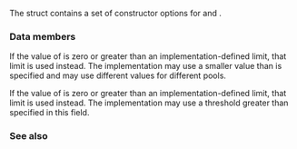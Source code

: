 {{cpp/experimental/pmr/title|pool_options}}
{{cpp/experimental/lib extensions/pmr/navbar}}
{{ddcl|header=experimental/memory_resource | since=libfund_ts |1=
struct pool_options {
    std::size_t max_blocks_per_chunk = 0;
    std::size_t largest_required_pool_block = 0;
};
}}

The struct {{tt|std::experimental::pmr::pool_options}} contains a set of constructor options for {{lc|std::experimental::pmr::synchronized_pool_resource}} and {{lc|std::experimental::pmr::unsynchronized_pool_resource}}.

===Data members===
{{dsc begin}}
{{dsc mem obj | nolink=true | {{dsc small|std::size_t}} max_blocks_per_chunk | the maximum number of blocks that will be allocated at once from the upstream memory resource to replenish a pool}}
{{dsc mem obj | nolink=true | {{dsc small|std::size_t}} largest_required_pool_block | the largest allocation size that is required to be fulfilled through the pooling mechanism}}
{{dsc end}}

If the value of {{tt|max_blocks_per_chunk}} is zero or greater than an implementation-defined limit, that limit is used instead. The implementation may use a smaller value than is specified and may use different values for different pools.

If the value of {{tt|largest_required_pool_block}} is zero or greater than an implementation-defined limit, that limit is used instead. The implementation may use a threshold greater than specified in this field.

=== See also ===
{{dsc begin}}
{{dsc inc|cpp/experimental/pmr/dsc synchronized_pool_resource}}
{{dsc inc|cpp/experimental/pmr/dsc unsynchronized_pool_resource}}
{{dsc end}}